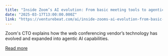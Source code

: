 ```yaml
---
title: "Inside Zoom’s AI evolution: From basic meeting tools to agentic productivity platform powered by LLMs and SLMs"
date: "2025-03-17T13:00:00.000Z"
link: "https://venturebeat.com/ai/inside-zooms-ai-evolution-from-basic-meeting-tools-to-agentic-productivity-platform-powered-by-llms-and-slms/"
---
```


Zoom's CTO explains how the web conferencing vendor’s technology has evolved and expanded into agentic AI capabilities.

[Read more](https://venturebeat.com/ai/inside-zooms-ai-evolution-from-basic-meeting-tools-to-agentic-productivity-platform-powered-by-llms-and-slms/)

